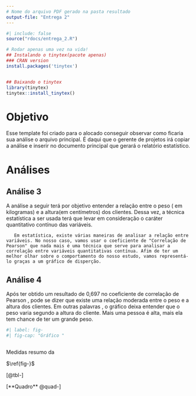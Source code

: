 ```yaml
---
# Nome do arquivo PDF gerado na pasta resultado
output-file: "Entrega 2"
---
```


```r
#| include: false
source("rdocs/entrega_2.R")
```


```r
# Rodar apenas uma vez na vida!
## Instalando o tinytex(pacote apenas)
### CRAN version
install.packages('tinytex')


## Baixando o tinytex
library(tinytex)
tinytex::install_tinytex()
```

# Objetivo

Esse template foi criado para o alocado conseguir observar como ficaria sua análise o arquivo principal. É daqui que o gerente de projetos irá copiar a análise e inserir no documento principal que gerará o relatório estatístico.

# Análises

## Análise 3
  A análise a seguir terá por objetivo entender a relação entre o peso ( em kilogramas) e a altura(em centímetros) dos clientes. Dessa vez, a técnica estatística a ser usada terá que levar em consideração o caráter quantitativo contínuo das variáveis. 

       Em estatística, existe várias maneiras de analisar a relação entre variáveis. No nosso caso, vamos usar o coeficiente de "Correlação de Pearson" que nada mais é uma técnica que serve para analisar a correlação entre variáveis quantitativas contínua. Afim de ter um melhor olhar sobre o comportamento do nosso estudo, vamos representá-lo graças a um gráfico de disperção.       
## Análise 4
 Após ter obtido um resultado de 0,697 no coeficiente de correlação de Pearson , pode se dizer que existe uma relação moderada entre o peso e a altura dos clientes. Em outras palavras , o gráfico deixa entender que o peso varia segundo a altura do cliente. Mais uma pessoa é alta, mais ela tem chance de ter um grande peso.
```r
#| label: fig-
#| fig-cap: "Gráfico "



```


::: {#quad- layout-align="center" quad-pos="H"}
```{=latex}



```

Medidas resumo da 
:::



::: {#tbl-modalidades layout-align="center" tbl-pos="H"}
```{=latex}


```


:::




$\ref{fig-}$

[@tbl-]


[**Quadro** @quad-]





